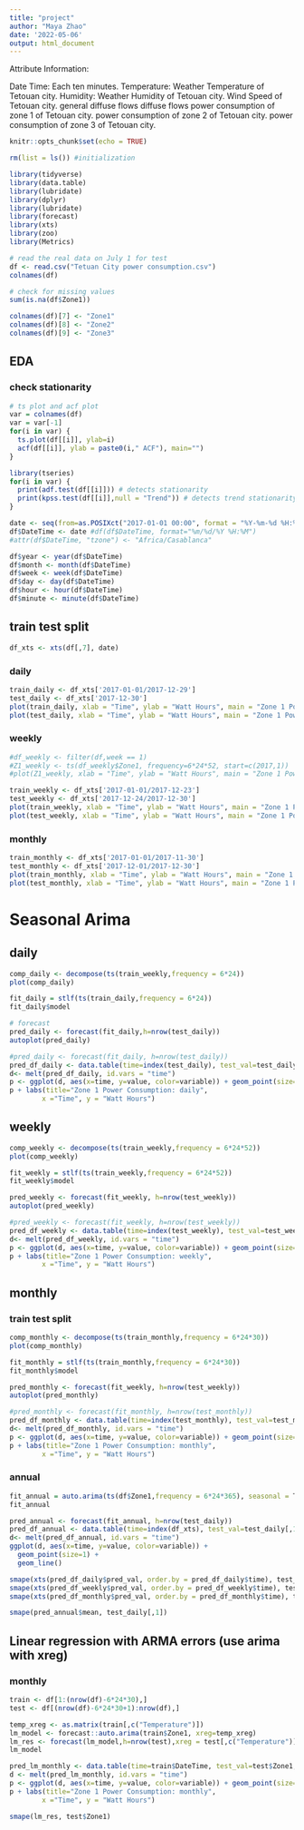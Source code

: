 ```yaml
---
title: "project"
author: "Maya Zhao"
date: '2022-05-06'
output: html_document
---
```



Attribute Information:

Date Time: Each ten minutes.
Temperature: Weather Temperature of Tetouan city.
Humidity: Weather Humidity of Tetouan city.
Wind Speed of Tetouan city.
general diffuse flows
diffuse flows
power consumption of zone 1 of Tetouan city.
power consumption of zone 2 of Tetouan city.
power consumption of zone 3 of Tetouan city.

```r
knitr::opts_chunk$set(echo = TRUE)
```

```r
rm(list = ls()) #initialization
```


```r
library(tidyverse)
library(data.table)
library(lubridate)
library(dplyr)
library(lubridate)
library(forecast)
library(xts)
library(zoo)
library(Metrics)
```

```r
# read the real data on July 1 for test
df <- read.csv("Tetuan City power consumption.csv")
colnames(df)
```

```r
# check for missing values
sum(is.na(df$Zone1))
```


```r
colnames(df)[7] <- "Zone1"
colnames(df)[8] <- "Zone2"
colnames(df)[9] <- "Zone3"
```



## EDA
### check stationarity 
```r
# ts plot and acf plot
var = colnames(df)
var = var[-1]
for(i in var) {       
  ts.plot(df[[i]], ylab=i)
  acf(df[[i]], ylab = paste0(i," ACF"), main="")
}
```



```r
library(tseries)
for(i in var) {       
  print(adf.test(df[[i]])) # detects stationarity
  print(kpss.test(df[[i]],null = "Trend")) # detects trend stationarity
}
```


```r
date <- seq(from=as.POSIXct("2017-01-01 00:00", format = "%Y-%m-%d %H:%M"), length.out = nrow(df), by = "10 min")
df$DateTime <- date #df(df$DateTime, format="%m/%d/%Y %H:%M")
#attr(df$DateTime, "tzone") <- "Africa/Casablanca"

df$year <- year(df$DateTime)
df$month <- month(df$DateTime)
df$week <- week(df$DateTime)
df$day <- day(df$DateTime)
df$hour <- hour(df$DateTime)
df$minute <- minute(df$DateTime)
```

## train test split
```r
df_xts <- xts(df[,7], date) 
```

### daily
```r
train_daily <- df_xts['2017-01-01/2017-12-29']
test_daily <- df_xts['2017-12-30']
plot(train_daily, xlab = "Time", ylab = "Watt Hours", main = "Zone 1 Power Consumption")
plot(test_daily, xlab = "Time", ylab = "Watt Hours", main = "Zone 1 Power Consumption")
```

### weekly
```r
#df_weekly <- filter(df,week == 1)
#Z1_weekly <- ts(df_weekly$Zone1, frequency=6*24*52, start=c(2017,1))
#plot(Z1_weekly, xlab = "Time", ylab = "Watt Hours", main = "Zone 1 Power Consumption")
```


```r
train_weekly <- df_xts['2017-01-01/2017-12-23']
test_weekly <- df_xts['2017-12-24/2017-12-30']
plot(train_weekly, xlab = "Time", ylab = "Watt Hours", main = "Zone 1 Power Consumption")
plot(test_weekly, xlab = "Time", ylab = "Watt Hours", main = "Zone 1 Power Consumption")
```

### monthly
```r
train_monthly <- df_xts['2017-01-01/2017-11-30']
test_monthly <- df_xts['2017-12-01/2017-12-30']
plot(train_monthly, xlab = "Time", ylab = "Watt Hours", main = "Zone 1 Power Consumption")
plot(test_monthly, xlab = "Time", ylab = "Watt Hours", main = "Zone 1 Power Consumption")
```



# Seasonal Arima

## daily
```r
comp_daily <- decompose(ts(train_weekly,frequency = 6*24))
plot(comp_daily)
```


```r
fit_daily = stlf(ts(train_daily,frequency = 6*24))
fit_daily$model
```



```r
# forecast
pred_daily <- forecast(fit_daily,h=nrow(test_daily))
autoplot(pred_daily)
```


```r
#pred_daily <- forecast(fit_daily, h=nrow(test_daily))
pred_df_daily <- data.table(time=index(test_daily), test_val=test_daily[,1], pred_val=pred_daily$mean)
d<- melt(pred_df_daily, id.vars = "time")
p <- ggplot(d, aes(x=time, y=value, color=variable)) + geom_point(size=1) + geom_line()
p + labs(title="Zone 1 Power Consumption: daily",
        x ="Time", y = "Watt Hours")
```



## weekly
```r
comp_weekly <- decompose(ts(train_weekly,frequency = 6*24*52))
plot(comp_weekly)
```


```r
fit_weekly = stlf(ts(train_weekly,frequency = 6*24*52))
fit_weekly$model
```

```r
pred_weekly <- forecast(fit_weekly, h=nrow(test_weekly))
autoplot(pred_weekly)
```


```r
#pred_weekly <- forecast(fit_weekly, h=nrow(test_weekly))
pred_df_weekly <- data.table(time=index(test_weekly), test_val=test_weekly[,1], pred_val=pred_weekly$mean)
d<- melt(pred_df_weekly, id.vars = "time")
p <- ggplot(d, aes(x=time, y=value, color=variable)) + geom_point(size=1) + geom_line()
p + labs(title="Zone 1 Power Consumption: weekly",
        x ="Time", y = "Watt Hours")
```


## monthly
### train test split
```r
comp_monthly <- decompose(ts(train_monthly,frequency = 6*24*30))
plot(comp_monthly)
```


```r
fit_monthly = stlf(ts(train_monthly,frequency = 6*24*30))
fit_monthly$model
```
```r
pred_monthly <- forecast(fit_weekly, h=nrow(test_weekly))
autoplot(pred_monthly)
```



```r
#pred_monthly <- forecast(fit_monthly, h=nrow(test_monthly))
pred_df_monthly <- data.table(time=index(test_monthly), test_val=test_monthly[,1], pred_val=pred_monthly$mean)
d<- melt(pred_df_monthly, id.vars = "time")
p <- ggplot(d, aes(x=time, y=value, color=variable)) + geom_point(size=1) + geom_line()
p + labs(title="Zone 1 Power Consumption: monthly",
        x ="Time", y = "Watt Hours")
```



### annual
```r
fit_annual = auto.arima(ts(df$Zone1,frequency = 6*24*365), seasonal = T)
fit_annual
```

```r
pred_annual <- forecast(fit_annual, h=nrow(test_daily))
pred_df_annual <- data.table(time=index(df_xts), test_val=test_daily[,1], pred_val=pred_annual$mean)
d<- melt(pred_df_annual, id.vars = "time")
ggplot(d, aes(x=time, y=value, color=variable)) + 
  geom_point(size=1) + 
  geom_line()
```




```r
smape(xts(pred_df_daily$pred_val, order.by = pred_df_daily$time), test_daily)
smape(xts(pred_df_weekly$pred_val, order.by = pred_df_weekly$time), test_weekly)
smape(xts(pred_df_monthly$pred_val, order.by = pred_df_monthly$time), test_monthly)

smape(pred_annual$mean, test_daily[,1])
```



## Linear regression with ARMA errors (use arima with xreg)

### monthly
```r
train <- df[1:(nrow(df)-6*24*30),]
test <- df[(nrow(df)-6*24*30+1):nrow(df),]
```


```r
temp_xreg <- as.matrix(train[,c("Temperature")])
lm_model <- forecast::auto.arima(train$Zone1, xreg=temp_xreg)
lm_res <- forecast(lm_model,h=nrow(test),xreg = test[,c("Temperature")])$mean
lm_model
```
```r
pred_lm_monthly <- data.table(time=train$DateTime, test_val=test$Zone1, pred_val=lm_res)
d <- melt(pred_lm_monthly, id.vars = "time")
p <- ggplot(d, aes(x=time, y=value, color=variable)) + geom_point(size=1) + geom_line()
p + labs(title="Zone 1 Power Consumption: monthly",
        x ="Time", y = "Watt Hours")
```


```r
smape(lm_res, test$Zone1)
```




































